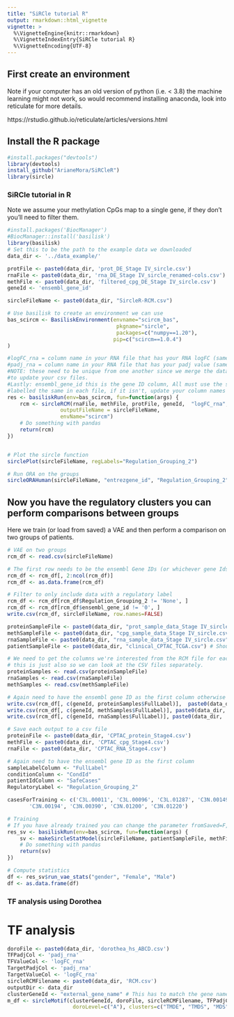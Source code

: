 ```yaml
---
title: "SiRCle tutorial R"
output: rmarkdown::html_vignette
vignette: >
  %\VignetteEngine{knitr::rmarkdown}
  %\VignetteIndexEntry{SiRCle tutorial R}
  %\VignetteEncoding{UTF-8}
---
```


## First create an environment 

Note if your computer has an old version of python (i.e. < 3.8) the machine learning might not work, so would recommend installing anaconda, look into reticulate for more details.

https://rstudio.github.io/reticulate/articles/versions.html

## Install the R package

```r
#install.packages("devtools")
library(devtools)
install_github("ArianeMora/SiRCleR")
library(sircle)
```

### SiRCle tutorial in R

Note we assume your methylation CpGs map to a single gene, if they don't  you'll need to filter them.

```r
#install.packages('BiocManager')
#BiocManager::install('basilisk')
library(basilisk)
# Set this to be the path to the example data we downloaded
data_dir <- '../data_example/'

protFile <- paste0(data_dir, 'prot_DE_Stage IV_sircle.csv')
rnaFile <- paste0(data_dir, 'rna_DE_Stage IV_sircle_renamed-cols.csv')
methFile <- paste0(data_dir, 'filtered_cpg_DE_Stage IV_sircle.csv')
geneId <- 'ensembl_gene_id'

sircleFileName <- paste0(data_dir, "SircleR-RCM.csv")

# Use basilisk to create an environment we can use
bas_scircm <- BasiliskEnvironment(envname="scircm_bas",
                                   pkgname="sircle",
                                   packages=c("numpy==1.20"),
                                  pip=c("scircm==1.0.4")
)

#logFC_rna = column name in your RNA file that has your RNA logFC (same for the protein and CpG)
#padj_rna = column name in your RNA file that has your padj value (same for protein and CpG)
#NOTE: these need to be unique from one another since we merge the datasets, if they aren't, you need
#to update your csv files.
#Lastly: ensembl_gene_id this is the gene ID column, All must use the same identifier, and this must be
#labelled the same in each file, if it isn't, update your column names before running.
res <- basiliskRun(env=bas_scircm, fun=function(args) {
    rcm <- sircleRCM(rnaFile, methFile, protFile, geneId,  "logFC_rna", "padj_rna", "CpG_Beta_diff", "padj_meth", "logFC_protein", "padj_protein",
                 outputFileName = sircleFileName, 
                 envName="scircm")
    # Do something with pandas
    return(rcm)
})


# Plot the sircle function
sirclePlot(sircleFileName, regLabels="Regulation_Grouping_2") 

# Run ORA on the groups
sircleORAHuman(sircleFileName, "entrezgene_id", "Regulation_Grouping_2")


```
## Now you have the regulatory clusters you can perform comparisons between groups

Here we train (or load from saved) a VAE and then perform a comparison on two groups of patients.


```r
# VAE on two groups
rcm_df <- read.csv(sircleFileName)

# The first row needs to be the ensembl Gene IDs (or whichever gene Ids you use)
rcm_df <- rcm_df[, 2:ncol(rcm_df)]
rcm_df <- as.data.frame(rcm_df)

# Filter to only include data with a regulatory label 
rcm_df <- rcm_df[rcm_df$Regulation_Grouping_2 != 'None', ]
rcm_df <- rcm_df[rcm_df$ensembl_gene_id != '0', ]
write.csv(rcm_df, sircleFileName, row.names=FALSE)

proteinSampleFile <- paste0(data_dir, "prot_sample_data_Stage IV_sircle.csv")
methSampleFile <- paste0(data_dir, "cpg_sample_data_Stage IV_sircle.csv")
rnaSampleFile <- paste0(data_dir, "rna_sample_data_Stage IV_sircle.csv")
patientSampleFile <- paste0(data_dir, "clinical_CPTAC_TCGA.csv") # Should include all patients

# We need to get the columns we're interested from the RCM file for each 
# this is just also so we can look at the CSV files separately.
proteinSamples <- read.csv(proteinSampleFile)
rnaSamples <- read.csv(rnaSampleFile)
methSamples <- read.csv(methSampleFile)

# Again need to have the ensembl gene ID as the first column otherwise you will get an error!
write.csv(rcm_df[, c(geneId, proteinSamples$FullLabel)],  paste0(data_dir, 'CPTAC_protein_Stage4.csv'), row.names=FALSE)
write.csv(rcm_df[, c(geneId, methSamples$FullLabel)], paste0(data_dir, 'CPTAC_cpg_Stage4.csv'), row.names=FALSE)
write.csv(rcm_df[, c(geneId, rnaSamples$FullLabel)], paste0(data_dir, 'CPTAC_RNA_Stage4.csv'), row.names=FALSE)

# Save each output to a csv file 
proteinFile <- paste0(data_dir, 'CPTAC_protein_Stage4.csv')
methFile <- paste0(data_dir, 'CPTAC_cpg_Stage4.csv')
rnaFile <- paste0(data_dir, 'CPTAC_RNA_Stage4.csv')

# Again need to have the ensembl gene ID as the first column
sampleLabelColumn <- "FullLabel"
conditionColumn <- "CondId"
patientIdColumn <- "SafeCases"
RegulatoryLabel <- "Regulation_Grouping_2"

casesForTraining <- c('C3L.00011', 'C3L.00096', 'C3L.01287', 'C3N.00149', 'C3N.00150',
       'C3N.00194', 'C3N.00390', 'C3N.01200', 'C3N.01220')

# Training
# If you have already trained you can change the parameter fromSaved=F,  to fromSaved=T in the function
res_sv <- basiliskRun(env=bas_scircm, fun=function(args) {
    sv <- makeSircleStatModel(sircleFileName, patientSampleFile, methFile, methSampleFile, rnaFile, rnaSampleFile, proteinFile, proteinSampleFile, sampleLabelColumn, conditionColumn, patientIdColumn, NULL, RegulatoryLabel, fromSaved=F,  casesForTraining=casesForTraining, outputFolder=data_dir, envName="scircm", runName="Rversion")
    # Do something with pandas
    return(sv)
})

# Compute statistics
df <- res_sv$run_vae_stats("gender", "Female", "Male")
df <- as.data.frame(df)
```

### TF analysis using Dorothea


# TF analysis
```r

doroFile <- paste0(data_dir, 'dorothea_hs_ABCD.csv')
TFPadjCol <- 'padj_rna'
TFValueCol <- 'logFC_rna'
TargetPadjCol <- 'padj_rna'
TargetValueCol <- 'logFC_rna'
sircleRCMFilename <- paste0(data_dir, 'RCM.csv')
outputDir <- data_dir
clusterGeneId <- "external_gene_name" # This has to match the gene names in doro file
m_df <- sircleMotif(clusterGeneId, doroFile, sircleRCMFilename, TFPadjCol, TFValueCol, TargetPadjCol, TargetValueCol, "Regulation_Grouping_2",
                     doroLevel=c("A"), clusters=c("TMDE", "TMDS", "MDS", "MDE", "TPDE", "TPDS"), TFInDataset=F, outputDir='.', plotOn=T)
```



